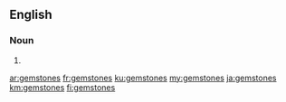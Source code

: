 ==English==

===Noun===
{{head|en|noun plural form}}

# {{plural of|gemstone|lang=en}}

[[ar:gemstones]]
[[fr:gemstones]]
[[ku:gemstones]]
[[my:gemstones]]
[[ja:gemstones]]
[[km:gemstones]]
[[fi:gemstones]]